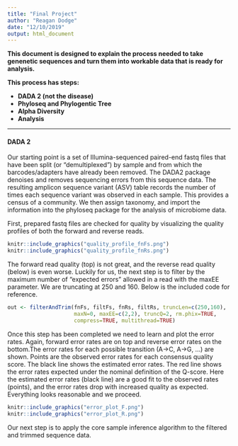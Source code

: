 ```yaml
---
title: "Final Project"
author: "Reagan Dodge"
date: "12/10/2019"
output: html_document
---
```


**This document is designed to explain the process needed to take genenetic sequences and turn them into workable data that is ready for analysis.**   
  
**This process has steps:**  

* **DADA 2 (not the disease)**   
* **Phyloseq and Phylogentic Tree**   
* **Alpha Diversity**  
* **Analysis**  

---------------------
#### **DADA 2**  
    
Our starting point is a set of Illumina-sequenced paired-end fastq files that have been split (or “demultiplexed”) by sample and from which the barcodes/adapters have already been removed. The DADA2 package denoises and removes sequencing errors from this sequence data. The resulting amplicon sequence variant (ASV) table records the number of times each sequence variant was observed in each sample. This provides a census of a community. We then assign taxonomy, and import the information into the phyloseq package for the analysis of microbiome data.  

First, prepared fastq files are checked for quality by visualizing the quality profiles of both the forward and reverse reads.  

```r
knitr::include_graphics("quality_profile_fnFs.png")
knitr::include_graphics("quality_profile_fnRs.png")
```
The forward read quality (top) is not great, and the reverse read quality (below) is even worse. Luckily for us, the next step is to filter by the maximum number of “expected errors” allowed in a read with the maxEE parameter. We are truncating at 250 and 160. Below is the included code for reference. 
```r
out <- filterAndTrim(fnFs, filtFs, fnRs, filtRs, truncLen=c(250,160),
                     maxN=0, maxEE=c(2,2), truncQ=2, rm.phix=TRUE,
                     compress=TRUE, multithread=TRUE) 


```

Once this step has been completed we need to learn and plot the error rates. Again, forward error rates are on top and reverse error rates on the bottom.The error rates for each possible transition (A→C, A→G, …) are shown. Points are the observed error rates for each consensus quality score. The black line shows the estimated error rates. The red line shows the error rates expected under the nominal definition of the Q-score. Here the estimated error rates (black line) are a good fit to the observed rates (points), and the error rates drop with increased quality as expected. Everything looks reasonable and we proceed. 

```r
knitr::include_graphics("error_plot_F.png")
knitr::include_graphics("error_plot_R.png")
```
Our next step is to apply the core sample inference algorithm to the filtered and trimmed sequence data.


